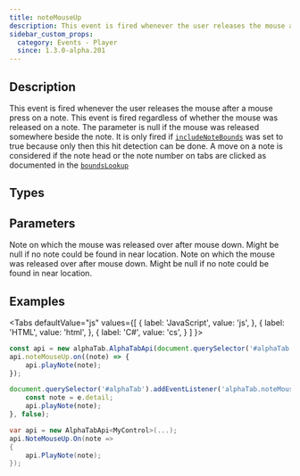 ```yaml
---
title: noteMouseUp
description: This event is fired whenever the user releases the mouse after a mouse press on a note.
sidebar_custom_props:
  category: Events - Player
  since: 1.3.0-alpha.201
---
```


<SinceBadge since="1.3.0-alpha.201" />


## Description
This event is fired whenever the user releases the mouse after a mouse press on a note.
This event is fired regardless of whether the mouse was released on a note.
The parameter is null if the mouse was released somewhere beside the note.
It is only fired if [`includeNoteBounds`](/docs/reference/settings/core/includenotebounds) was set to true because
only then this hit detection can be done. A move on a note is considered if the note head or the note number on tabs are clicked as documented in the [`boundsLookup`](/docs/reference/scorerenderer/boundslookup)

<EventDescription metadata={metadata} />

## Types

<TypeTable>
    <TypeRow type="js" name="function(note)" />    
    <TypeRow type="net" name="Action<AlphaTab.Model.Note>" />    
</TypeTable>

## Parameters

<ParameterTable>
    <ParameterRow platform="js" name="note" type="alphaTab.model.Note">
        Note on which the mouse was released over after mouse down.
        Might be null if no note could be found in near location.
    </ParameterRow>
    <ParameterRow platform="net" name="note" type="AlphaTab.Model.Note">
        Note on which the mouse was released over after mouse down.
        Might be null if no note could be found in near location.
    </ParameterRow>
</ParameterTable>

## Examples

<Tabs
  defaultValue="js"
  values={[
    { label: 'JavaScript', value: 'js', },
    { label: 'HTML', value: 'html', },
    { label: 'C#', value: 'cs', }
  ]
}>
<TabItem value="js">

```js
const api = new alphaTab.AlphaTabApi(document.querySelector('#alphaTab'));
api.noteMouseUp.on((note) => {
    api.playNote(note);
});
```

</TabItem>
<TabItem value="html">

```js
document.querySelector('#alphaTab').addEventListener('alphaTab.noteMouseUp', (e) => {
    const note = e.detail;
    api.playNote(note);
}, false);
```

</TabItem>
<TabItem value="cs">

```cs
var api = new AlphaTabApi<MyControl>(...);
api.NoteMouseUp.On(note => 
{
    api.PlayNote(note);
});
```

</TabItem>
</Tabs>